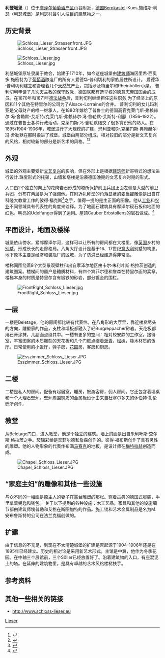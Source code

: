 {{Bare URLs|time=2017-05-20T00:56:37+00:00}}
{{coord|49|55|2|N|7|1|9|E|type:landmark|display=title}}

'''利瑟城堡'''（{{lang-de|Schloss Lieser}}）位于[[摩泽尔葡萄酒产区|摩泽尔葡萄酒产区]]山谷附近，[[德国|德国]]Bernkastel-Kues,施络斯·利瑟（利瑟[[城堡|城堡]]）是利瑟村最引人注目的建筑物之一。

==历史背景==

[[Image:Schloss_Lieser_Strassenfront.JPG|thumb]]

[[File:Schloss_Lieser.jpg|thumb]]

利瑟城堡原址隶属于教会，始建于1710年，如今这座城堡由[[建筑师|建筑师]]海因里希·西奥多·施密特为了[[葡萄酒|葡萄酒]]酿造厂的所有人爱德华·普利切利的家族居住所设计。 爱德华·普利切利建立和管理着几个[[天然气|天然气]]产业，包括涉及特里尔和Rheinböller小屋。 普利切利申请了几次[[天主教|天主教]]的保守政党，[[德国|德国]]联邦有选举权的[[德意志帝国|德意志帝国]]国会的成员。在1870年和1871年[[德法战争|德法战争]]后，普利切利继续担任这些职务,为了经济上的原因和11个其他在特里尔的公司为了Alsace-Lorraine的合并。 普利切利的女儿玛利亚是父母财产的唯一继承人，在1880年嫁给了普鲁士的德国高官克莱门斯·弗赖赫尔·冯·舍勒默-艾斯特/克莱门斯·弗赖赫尔·冯·舍勒默-艾斯特-利瑟（1856–1922）。通过在普鲁士各种行政活动，克莱门斯·冯·舍勒默结交了很多赏识他的熟人。在 1895/1904-1906年，城堡进行了大规模的扩建，玛利亚和Dr.克莱门斯·弗赖赫尔·冯·舍勒默在那时搬进了城堡。城堡由两部分组成，相对较旧的部分是新文艺复兴的风格，相对较新的部分是新艺术的风格。<ref>{{Cite web |url=http://bwpc08.fh-trier.de:8080/kuDb/servlet/ortObj?aktSchluessel=216 |title=存档副本 |accessdate=2012-02-05 |archive-date=2003-06-16 |archive-url=https://web.archive.org/web/20030616102303/http://bwpc08.fh-trier.de:8080/kuDb/servlet/ortObj?aktSchluessel=216 |dead-url=no }}</ref><ref>{{Cite web |url=http://www.licht1.homepage.t-online.de/lieser/html/body_schloss_lieser_und_der_schloss.html |title=存档副本 |accessdate=2012-02-05 |archive-date=2011-10-04 |archive-url=https://web.archive.org/web/20111004195023/http://www.licht1.homepage.t-online.de/lieser/html/body_schloss_lieser_und_der_schloss.html |dead-url=no }}</ref>

==外观==

城堡的外观主要受新[[文艺复兴|文艺复兴]]的影响，但在外形上是根据[[建筑师|建筑师]]新哥特式的想法进行设计.珠宝形式的托架，山墙和塔楼是沿袭德国晚期的文艺复兴时期的形式。

入口由2个独立的向上的花岗岩石形成的塔所保护前卫兵团正面左侧是大型的前卫兵团，分布在两层是为了强调他。在附近礼拜堂的角落显著的[[麦当娜|麦当娜]]雕像是出自在科隆大教堂工作的彼得·福克斯<ref>{{cite web|url=http://www.answers.com/topic/peter-fuchs-1|title=Answers - The Most Trusted Place for Answering Life's Questions|work=Answers.com|accessdate=2012-02-05|archive-date=2017-10-19|archive-url=https://web.archive.org/web/20171019220022/http://www.answers.com/topic/peter-fuchs-1|dead-url=no}}</ref>之手，值得一提的是主正面的图像。他从[[工业|工业]]和[[农业|农业]]不同领域具有代表性的角度来诠释。为了地面石建筑具有摩泽尔砚石板和地面的红色，明亮的Udelfanger得到了运用。屋顶Cauber Erbstollens的岩石做成。<ref>{{cite web |url=http://www.baufachinformation.de/denkmalpflege.jsp?md=1999067108409 |title=存档副本 |accessdate=2008-08-07 |deadurl=yes |archiveurl=https://archive.is/20120719144033/http://www.baufachinformation.de/denkmalpflege.jsp?md=1999067108409 |archivedate=2012-07-19 }}</ref>

==平面设计，地面及楼梯==

城堡依山傍水，紧邻摩泽尔河，这样可以让所有的房间都在大楼里，像[[英国|英国]]乡村的[[别墅|别墅]]，形成长长的走廊格局。八角大厅设计是基于16、17世纪[[意大利|意大利]]别墅的构思。地下原本主要是经济和装瓶厂的区域，为了防洪已经建造得非常高。

楼梯间围绕着8个大型景观壁柱和出自摩泽尔地区由卡尔·朱利叶斯·格拉茨创造的建筑图案。楼梯间的窗户是釉质材料，有四个宾菲尔德和詹森在特里尔画的奖章。楼梯本身的材质是特里尔含有锻铁的砂岩，部分镀金的围栏。

[[Image:FrontRight_Schloss_Lieser.jpg|thumb]]

==一层==

一楼是Beletage，他的房间都比较有代表性。在八角形的大厅里，靠近楼梯尽头的方向，雕塑家的作品，支柱和墙板都融入了轻Burgreppacher砂岩。天花板都用石膏涂抹，几副画点缀其中。一楼有更多的空间：相对较安静的工作室，接待室，丰富图案的木质雕刻的天花板和几个门框点缀着[[沥青|沥青]]，[[松树|松树]]，橡木材质的饭厅。日常使用的小饭厅，弹子房，[[花园|花园]]房，客房和厨房。

[[Image:Esszimmer_Schloss_Lieser.JPG|thumb]]

==二楼==

二楼是私人的房间。配备有起居室，睡房，旅游客房，佣人房间。它还包含着墙桌和一个大理石壁炉。壁炉周围铜质的金属板设计由来自杜塞尔多夫的休伯特·扎伦廷所创作。

==教堂==

从Beletage门口，进入教堂，他是个独立的建筑。墙上的画是出自朱利叶斯·查尔斯·格拉茨之手。玻璃彩绘是宾菲尔德和詹森创作的。彼得·福布斯创作了具有灵性的雕塑。他的人物形象的代表作布满[[马赛克|马赛克]]的地板，是设计师在[[梅特拉赫|梅特拉赫]]创造而成。

[[Image:Chapel_Schloss_Lieser.JPG|thumb]]

==“家庭主妇”的雕像和其他一些设施==

与众不同的一幅画是原主人的妻子在露台雕塑的那张。穿着古典的德国式服装，手里拿着钥匙和钱包。
关于以下提到的各种设施：木工艺品，家具和其他的设施细节都由建筑师埃普勒和艾格在斯图加特的作品。施工锁和艺术金属制品是名为M.安布鲁斯特的公司在法兰克福创做的。

==扩建==

由于信息的不充足，到现在不太清楚城堡的扩建是否起源于1904-1906年还是在1895年已经建立。历史的相对论是采用新艺术形式。主馆是中翼，他作为冬季花园。在中轴三个展馆前，三个Söller已经放置好了。沿着建筑物的入口，有座混泥土的塔。在延伸的建筑物里，是具有卓越的艺术风格楼梯扶手。

==参考资料==
{{Reflist}}

==其他一些相关的链接==
{{commonscat|Schloss Lieser}}
* http://www.schloss-lieser.eu {{Wayback|url=http://www.schloss-lieser.eu/ |date=20201218045221 }}

[[Category:德國城堡|Lieser]]